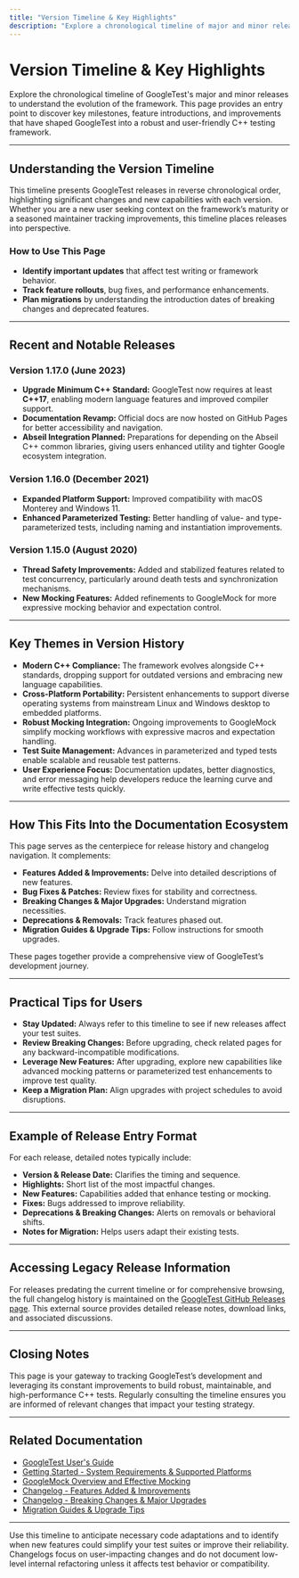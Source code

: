 ```yaml
---
title: "Version Timeline & Key Highlights"
description: "Explore a chronological timeline of major and minor releases, each accompanied by summary highlights to help users identify significant moments in project evolution. This entry point allows new and existing users to understand the pace and direction of development."
---
```


# Version Timeline & Key Highlights

Explore the chronological timeline of GoogleTest's major and minor releases to understand the evolution of the framework. This page provides an entry point to discover key milestones, feature introductions, and improvements that have shaped GoogleTest into a robust and user-friendly C++ testing framework.

---

## Understanding the Version Timeline

This timeline presents GoogleTest releases in reverse chronological order, highlighting significant changes and new capabilities with each version. Whether you are a new user seeking context on the framework’s maturity or a seasoned maintainer tracking improvements, this timeline places releases into perspective.

### How to Use This Page

- **Identify important updates** that affect test writing or framework behavior.
- **Track feature rollouts**, bug fixes, and performance enhancements.
- **Plan migrations** by understanding the introduction dates of breaking changes and deprecated features.


---

## Recent and Notable Releases

### Version 1.17.0 (June 2023)
- **Upgrade Minimum C++ Standard:** GoogleTest now requires at least **C++17**, enabling modern language features and improved compiler support.
- **Documentation Revamp:** Official docs are now hosted on GitHub Pages for better accessibility and navigation.
- **Abseil Integration Planned:** Preparations for depending on the Abseil C++ common libraries, giving users enhanced utility and tighter Google ecosystem integration.

### Version 1.16.0 (December 2021)
- **Expanded Platform Support:** Improved compatibility with macOS Monterey and Windows 11.
- **Enhanced Parameterized Testing:** Better handling of value- and type-parameterized tests, including naming and instantiation improvements.

### Version 1.15.0 (August 2020)
- **Thread Safety Improvements:** Added and stabilized features related to test concurrency, particularly around death tests and synchronization mechanisms.
- **New Mocking Features:** Added refinements to GoogleMock for more expressive mocking behavior and expectation control.

---

## Key Themes in Version History

- **Modern C++ Compliance:** The framework evolves alongside C++ standards, dropping support for outdated versions and embracing new language capabilities.
- **Cross-Platform Portability:** Persistent enhancements to support diverse operating systems from mainstream Linux and Windows desktop to embedded platforms.
- **Robust Mocking Integration:** Ongoing improvements to GoogleMock simplify mocking workflows with expressive macros and expectation handling.
- **Test Suite Management:** Advances in parameterized and typed tests enable scalable and reusable test patterns.
- **User Experience Focus:** Documentation updates, better diagnostics, and error messaging help developers reduce the learning curve and write effective tests quickly.

---

## How This Fits Into the Documentation Ecosystem

This page serves as the centerpiece for release history and changelog navigation. It complements:

- **Features Added & Improvements:** Delve into detailed descriptions of new features.
- **Bug Fixes & Patches:** Review fixes for stability and correctness.
- **Breaking Changes & Major Upgrades:** Understand migration necessities.
- **Deprecations & Removals:** Track features phased out.
- **Migration Guides & Upgrade Tips:** Follow instructions for smooth upgrades.

These pages together provide a comprehensive view of GoogleTest’s development journey.

---

## Practical Tips for Users

- **Stay Updated:** Always refer to this timeline to see if new releases affect your test suites.
- **Review Breaking Changes:** Before upgrading, check related pages for any backward-incompatible modifications.
- **Leverage New Features:** After upgrading, explore new capabilities like advanced mocking patterns or parameterized test enhancements to improve test quality.
- **Keep a Migration Plan:** Align upgrades with project schedules to avoid disruptions.

---

## Example of Release Entry Format

For each release, detailed notes typically include:

- **Version & Release Date:** Clarifies the timing and sequence.
- **Highlights:** Short list of the most impactful changes.
- **New Features:** Capabilities added that enhance testing or mocking.
- **Fixes:** Bugs addressed to improve reliability.
- **Deprecations & Breaking Changes:** Alerts on removals or behavioral shifts.
- **Notes for Migration:** Helps users adapt their existing tests.

---

## Accessing Legacy Release Information

For releases predating the current timeline or for comprehensive browsing, the full changelog history is maintained on the [GoogleTest GitHub Releases page](https://github.com/google/googletest/releases). This external source provides detailed release notes, download links, and associated discussions.

---

## Closing Notes

This page is your gateway to tracking GoogleTest’s development and leveraging its constant improvements to build robust, maintainable, and high-performance C++ tests. Regularly consulting the timeline ensures you are informed of relevant changes that impact your testing strategy.

---

## Related Documentation

- [GoogleTest User's Guide](https://google.github.io/googletest/)
- [Getting Started - System Requirements & Supported Platforms](../../getting-started/setup-prerequisites-installation/requirements-supported-platforms)
- [GoogleMock Overview and Effective Mocking](../../guides/advanced-features-and-patterns/effective-mocking)
- [Changelog - Features Added & Improvements](../feature-additions-improvements)
- [Changelog - Breaking Changes & Major Upgrades](../migrations-deprecations/breaking-changes)
- [Migration Guides & Upgrade Tips](../migrations-deprecations/migration-guides)

---

<Tip>
Use this timeline to anticipate necessary code adaptations and to identify when new features could simplify your test suites or improve their reliability.
</Tip>

<Note>
Changelogs focus on user-impacting changes and do not document low-level internal refactoring unless it affects test behavior or compatibility.
</Note>